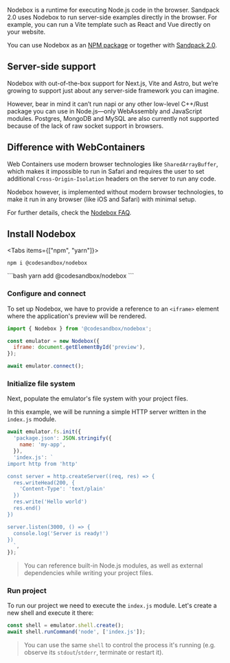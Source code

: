 
<Hero
  title="Nodebox"
  subtitle="Run Node in any browser."
/>

Nodebox is a runtime for executing Node.js code in the browser. Sandpack 2.0 uses Nodebox to run server-side examples directly in the browser. For example, you can run a Vite template such as React and Vue directly on your website.

You can use Nodebox as an [NPM package](https://www.npmjs.com/package/@codesandbox/nodebox) or together with [Sandpack 2.0](/getting-started).

## Server-side support

Nodebox with out-of-the-box support for Next.js, Vite and Astro, but we’re growing to support just about any server-side framework you can imagine.

However, bear in mind it can’t run napi or any other low-level C++/Rust package you can use in Node.js—only WebAssembly and JavaScript modules. Postgres, MongoDB and MySQL are also currently not supported because of the lack of raw socket support in browsers.


## Difference with WebContainers

Web Containers use modern browser technologies like `SharedArrayBuffer`, which makes it impossible to run in Safari and requires the user to set additional `Cross-Origin-Isolation` headers on the server to run any code.

Nodebox however, is implemented without modern browser technologies, to make it run in any browser (like iOS and Safari) with minimal setup.

For further details, check the [Nodebox FAQ](https://sandpack.codesandbox.io/docs/resources/faq#how-does-the-nodebox-compare-to-webcontainers).

## Install Nodebox

<Tabs items={["npm", "yarn"]}>
  <Tab>  
```shell
npm i @codesandbox/nodebox
```
  </Tab>

  <Tab>
```bash
yarn add @codesandbox/nodebox
```
  </Tab>
</Tabs>

### Configure and connect

To set up Nodebox, we have to provide a reference to an `<iframe>` element where the application's preview will be rendered.


```js
import { Nodebox } from '@codesandbox/nodebox';

const emulator = new Nodebox({
  iframe: document.getElementById('preview'),
});

await emulator.connect();
```

### Initialize file system

Next, populate the emulator's file system with your project files.

In this example, we will be running a simple HTTP server written in the `index.js` module.

```js
await emulator.fs.init({
  'package.json': JSON.stringify({
    name: 'my-app',
  }),
  'index.js': `
import http from 'http'

const server = http.createServer((req, res) => {
  res.writeHead(200, {
    'Content-Type': 'text/plain'
  })
  res.write('Hello world')
  res.end()
})

server.listen(3000, () => {
  console.log('Server is ready!')
})
  `,
});
```

> You can reference built-in Node.js modules, as well as external dependencies while writing your project files.

### Run project

To run our project we need to execute the `index.js` module. Let's create a new shell and execute it there:

```js
const shell = emulator.shell.create();
await shell.runCommand('node', ['index.js']);
```

> You can use the same `shell` to control the process it's running (e.g. observe its `stdout`/`stderr`, terminate or restart it).